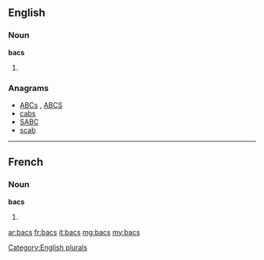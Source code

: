 {{also|BACS}}
==English==

===Noun===
'''bacs'''

# {{plural of|[[bac]]}}

===Anagrams===
* [[ABCs#English|ABCs]] , [[ABCS#English|ABCS]]
* [[cabs#English|cabs]]
* [[SABC#English|SABC]]
* [[scab#English|scab]]

[[Category:English plurals]]
----
==French==

===Noun===
'''bacs''' 

# {{plural of|bac|lang=fr}}

[[ar:bacs]]
[[fr:bacs]]
[[it:bacs]]
[[mg:bacs]]
[[my:bacs]]